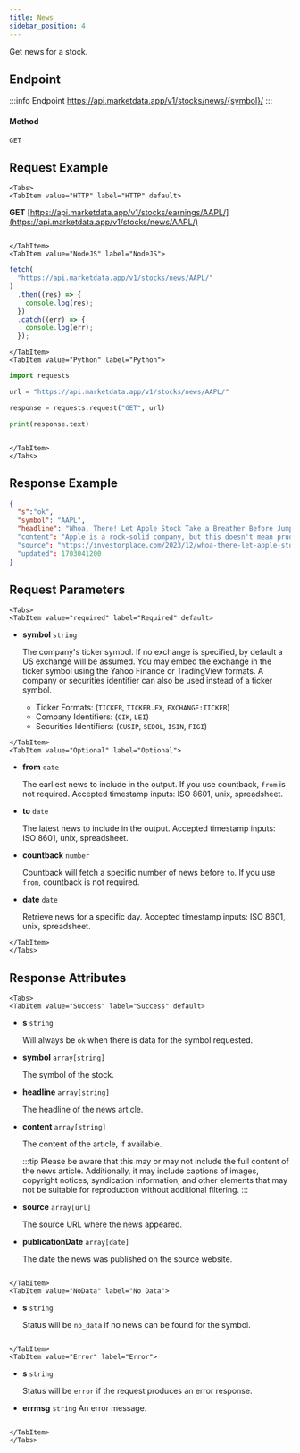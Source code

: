 ```yaml
---
title: News
sidebar_position: 4
---
```


Get news for a stock.


## Endpoint

:::info Endpoint
https://api.marketdata.app/v1/stocks/news/{symbol}/
:::

#### Method

    GET

## Request Example

```mdx-code-block
<Tabs>
<TabItem value="HTTP" label="HTTP" default>

```

**GET** [https://api.marketdata.app/v1/stocks/earnings/AAPL/](https://api.marketdata.app/v1/stocks/news/AAPL/)

```mdx-code-block

</TabItem>
<TabItem value="NodeJS" label="NodeJS">

```

```js title="app.js"
fetch(
  "https://api.marketdata.app/v1/stocks/news/AAPL/"
)
  .then((res) => {
    console.log(res);
  })
  .catch((err) => {
    console.log(err);
  });
```

```mdx-code-block
</TabItem>
<TabItem value="Python" label="Python">

```

```python title="app.py"
import requests

url = "https://api.marketdata.app/v1/stocks/news/AAPL/"

response = requests.request("GET", url)

print(response.text)
```

```mdx-code-block

</TabItem>
</Tabs>
```

## Response Example

```json
{
  "s":"ok",
  "symbol": "AAPL",
  "headline": "Whoa, There! Let Apple Stock Take a Breather Before Jumping in Headfirst."
  "content": "Apple is a rock-solid company, but this doesn't mean prudent investors need to buy AAPL stock at any price."
  "source": "https://investorplace.com/2023/12/whoa-there-let-apple-stock-take-a-breather-before-jumping-in-headfirst/"
  "updated": 1703041200
}
```

## Request Parameters

```mdx-code-block
<Tabs>
<TabItem value="required" label="Required" default>

```


- **symbol** `string`

  The company's ticker symbol. If no exchange is specified, by default a US exchange will be assumed. You may embed the exchange in the ticker symbol using the Yahoo Finance or TradingView formats. A company or securities identifier can also be used instead of a ticker symbol.

  - Ticker Formats: (`TICKER`, `TICKER.EX`, `EXCHANGE:TICKER`)
  - Company Identifiers: (`CIK`, `LEI`)
  - Securities Identifiers: (`CUSIP`, `SEDOL`, `ISIN`, `FIGI`)

```mdx-code-block
</TabItem>
<TabItem value="Optional" label="Optional">
```

- **from** `date`

  The earliest news to include in the output. If you use countback, `from` is not required. Accepted timestamp inputs: ISO 8601, unix, spreadsheet.

- **to** `date`

  The latest news to include in the output. Accepted timestamp inputs: ISO 8601, unix, spreadsheet.

- **countback** `number`

  Countback will fetch a specific number of news before `to`. If you use `from`, countback is not required.

- **date** `date`

  Retrieve news for a specific day. Accepted timestamp inputs: ISO 8601, unix, spreadsheet.

```mdx-code-block
</TabItem>
</Tabs>
```

## Response Attributes

```mdx-code-block
<Tabs>
<TabItem value="Success" label="Success" default>

```

- **s** `string`

  Will always be `ok` when there is data for the symbol requested.

- **symbol** `array[string]`

  The symbol of the stock.

- **headline** `array[string]`

  The headline of the news article.

- **content** `array[string]`

  The content of the article, if available.

  :::tip
  Please be aware that this may or may not include the full content of the news article. Additionally, it may include captions of images, copyright notices, syndication information, and other elements that may not be suitable for reproduction without additional filtering.
  :::

- **source** `array[url]`

  The source URL where the news appeared. 

- **publicationDate** `array[date]`

  The date the news was published on the source website.

```mdx-code-block

</TabItem>
<TabItem value="NoData" label="No Data">

```

- **s** `string`

  Status will be `no_data` if no news can be found for the symbol.

```mdx-code-block

</TabItem>
<TabItem value="Error" label="Error">

```

- **s** `string`

  Status will be `error` if the request produces an error response.

- **errmsg** `string`
  An error message.

```mdx-code-block

</TabItem>
</Tabs>
```
